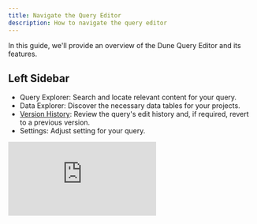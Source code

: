 ```yaml
---
title: Navigate the Query Editor
description: How to navigate the query editor
---
```


In this guide, we'll provide an overview of the Dune Query Editor and its features.

## Left Sidebar

- Query Explorer: Search and locate relevant content for your query.
- Data Explorer: Discover the necessary data tables for your projects.
- [Version History](/web-app/query-editor/version-history): Review the query's edit history and, if required, revert to a previous version.
- Settings: Adjust setting for your query.

<div
  style={{
    position: "relative",
    paddingBottom: "calc(56.71874999999999% + 41px)",
    height: 0,
    width: "100%"
  }}
>
  <iframe
    src="https://demo.arcade.software/4CDTAz0GqLpsCGT9iUJF?embed"
    frameBorder={0}
    loading="lazy"
    webkitallowfullscreen=""
    mozallowfullscreen=""
    allowFullScreen=""
    style={{
      position: "absolute",
      top: 0,
      left: 0,
      width: "100%",
      height: "100%",
      colorScheme: "light"
    }}
    title="left buttons of query editor"
  />
</div>

<Tip>
    Double-click any icon to collapse or expand the sidebar.
</Tip>

<div
  style={{
    position: "relative",
    paddingBottom: "calc(56.71874999999999% + 41px)",
    height: 0,
    width: "100%"
  }}
>
  <iframe
    src="https://demo.arcade.software/2Xzz0Z2AQqg0Qmn1I6CE?embed"
    frameBorder={0}
    loading="lazy"
    webkitallowfullscreen=""
    mozallowfullscreen=""
    allowFullScreen=""
    style={{
      position: "absolute",
      top: 0,
      left: 0,
      width: "100%",
      height: "100%",
      colorScheme: "light"
    }}
    title="hide side bar"
  />
</div>

## Central Editor
This is your main workspace. Here, you can:

- Write SQL commands.
- View query results.
- Design visualizations.

Additionally, the bottom-left corner houses icons that further enhance your editing experience.

<div
  style={{
    position: "relative",
    paddingBottom: "calc(56.71874999999999% + 41px)",
    height: 0,
    width: "100%"
  }}
>
  <iframe
    src="https://demo.arcade.software/GQQ9juRxPIpbR0AeSzvv?embed"
    frameBorder={0}
    loading="lazy"
    webkitallowfullscreen=""
    mozallowfullscreen=""
    allowFullScreen=""
    style={{
      position: "absolute",
      top: 0,
      left: 0,
      width: "100%",
      height: "100%",
      colorScheme: "light"
    }}
    title="IDE buttons"
  />
</div>

## Right Sidebar
This section offers a suite of functionalities:

- Schedule queries.
- Materialize query results.
- Download results as CSVs, and more.

<div
  style={{
    position: "relative",
    paddingBottom: "calc(56.71874999999999% + 41px)",
    height: 0,
    width: "100%"
  }}
>
  <iframe
    src="https://demo.arcade.software/WzBTGRaZQIXLoXhseTJ4?embed"
    frameBorder={0}
    loading="lazy"
    webkitallowfullscreen=""
    mozallowfullscreen=""
    allowFullScreen=""
    style={{
      position: "absolute",
      top: 0,
      left: 0,
      width: "100%",
      height: "100%",
      colorScheme: "light"
    }}
    title="query editor right hand side"
  />
</div>

With these tools at your fingertips, navigating the Dune Query Editor becomes a breeze. Happy querying!
